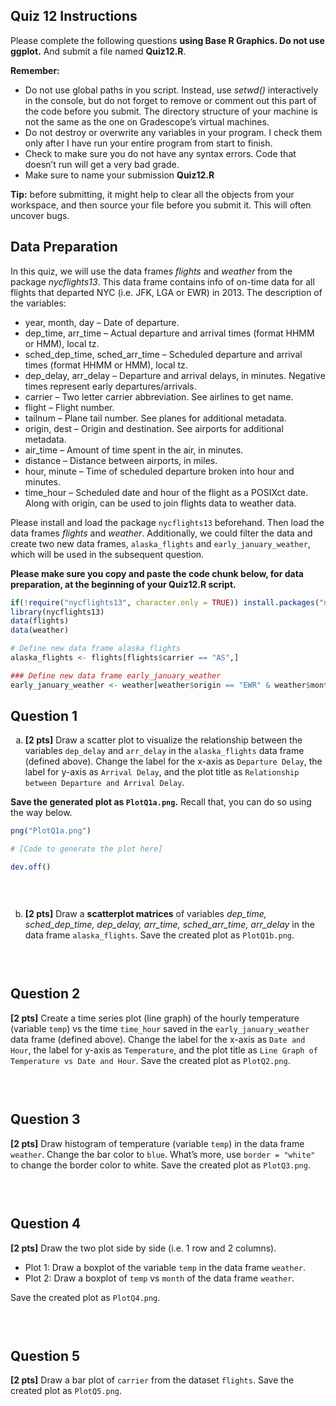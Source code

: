 ## Quiz 12 Instructions

Please complete the following questions **using Base R Graphics. Do not use ggplot.** And submit a file named **Quiz12.R**.

**Remember:**

<!-- -   Do not rename external data files or edit them in any way. In other words, don't modify *data.csv*. Your code won't work properly on my version of that data set, if you do. -->

-   Do not use global paths in you script. Instead, use *setwd()* interactively in the console, but do not forget to remove or comment out this part of the code before you submit. The directory structure of your machine is not the same as the one on Gradescope's virtual machines.
-   Do not destroy or overwrite any variables in your program. I check them only after I have run your entire program from start to finish.
-   Check to make sure you do not have any syntax errors. Code that doesn't run will get a very bad grade.
-   Make sure to name your submission **Quiz12.R**

**Tip:** before submitting, it might help to clear all the objects from your workspace, and then source your file before you submit it. This will often uncover bugs.

## Data Preparation

In this quiz, we will use the data frames *flights* and *weather* from the package *nycflights13*. This data frame contains info of on-time data for all flights that departed NYC (i.e. JFK, LGA or EWR) in 2013. The description of the variables:

-   year, month, day -- Date of departure.
-   dep_time, arr_time -- Actual departure and arrival times (format HHMM or HMM), local tz.
-   sched_dep_time, sched_arr_time -- Scheduled departure and arrival times (format HHMM or HMM), local tz.
-   dep_delay, arr_delay -- Departure and arrival delays, in minutes. Negative times represent early departures/arrivals.
-   carrier -- Two letter carrier abbreviation. See airlines to get name.
-   flight -- Flight number.
-   tailnum -- Plane tail number. See planes for additional metadata.
-   origin, dest -- Origin and destination. See airports for additional metadata.
-   air_time -- Amount of time spent in the air, in minutes.
-   distance -- Distance between airports, in miles.
-   hour, minute -- Time of scheduled departure broken into hour and minutes.
-   time_hour -- Scheduled date and hour of the flight as a POSIXct date. Along with origin, can be used to join flights data to weather data.

Please install and load the package `nycflights13` beforehand. Then load the data frames *flights* and *weather*. Additionally, we could filter the data and create two new data frames, `alaska_flights` and `early_january_weather`, which will be used in the subsequent question.

**Please make sure you copy and paste the code chunk below, for data preparation, at the beginning of your Quiz12.R script.**

```r
if(!require("nycflights13", character.only = TRUE)) install.packages("nycflights13")
library(nycflights13)
data(flights)
data(weather)

# Define new data frame alaska_flights
alaska_flights <- flights[flights$carrier == "AS",]

### Define new data frame early_january_weather
early_january_weather <- weather[weather$origin == "EWR" & weather$month == 1 & weather$day <= 15,]
```


## Question 1

(a) **\[2 pts\]** Draw a scatter plot to visualize the relationship between the variables `dep_delay` and `arr_delay` in the `alaska_flights` data frame (defined above). Change the label for the x-axis as `Departure Delay`, the label for y-axis as `Arrival Delay`, and the plot title as `Relationship between Departure and Arrival Delay`. 

**Save the generated plot as `PlotQ1a.png`.** Recall that, you can do so using the way below.

```r

png("PlotQ1a.png")

# [Code to generate the plot here]

dev.off()
```


::: {style="height:30px;"}
:::

(b) **\[2 pts\]** Draw a **scatterplot matrices** of variables *dep_time, sched_dep_time, dep_delay, arr_time, sched_arr_time, arr_delay* in the data frame `alaska_flights`. Save the created plot as `PlotQ1b.png`.

::: {style="height:30px;"}
:::

## Question 2

**\[2 pts\]** Create a time series plot (line graph) of the hourly temperature (variable `temp`) vs the time `time_hour` saved in the `early_january_weather` data frame (defined above). Change the label for the x-axis as `Date and Hour`, the label for y-axis as `Temperature`, and the plot title as `Line Graph of Temperature vs Date and Hour`. Save the created plot as `PlotQ2.png`.


::: {style="height:30px;"}
:::

## Question 3

**\[2 pts\]** Draw histogram of temperature (variable `temp`) in the data frame `weather`. Change the bar color to `blue`. What's more, use `border = "white"` to change the border color to white. Save the created plot as `PlotQ3.png`.

::: {style="height:30px;"}
:::

## Question 4

**\[2 pts\]** Draw the two plot side by side (i.e. 1 row and 2 columns).

-   Plot 1: Draw a boxplot of the variable `temp` in the data frame `weather`.
-   Plot 2: Draw a boxplot of `temp` vs `month` of the data frame `weather`.

Save the created plot as `PlotQ4.png`.

::: {style="height:30px;"}
:::

## Question 5

**\[2 pts\]** Draw a bar plot of `carrier` from the dataset `flights`. Save the created plot as `PlotQ5.png`.
